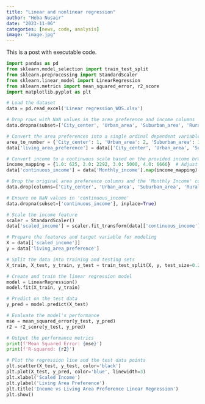 ---
title: "Linear and nonlinear regression"
author: "Heba Nusair"
date: "2023-11-06"
categories: [news, code, analysis]
image: "image.jpg"
---

This is a post with executable code.

```{python}
import pandas as pd
from sklearn.model_selection import train_test_split
from sklearn.preprocessing import StandardScaler
from sklearn.linear_model import LinearRegression
from sklearn.metrics import mean_squared_error, r2_score
import matplotlib.pyplot as plt

# Load the dataset
data = pd.read_excel('Linear regression_WOS.xlsx')

# Drop rows with NaN values in the area preference and income columns
data.dropna(subset=['City_center', 'Urban_area', 'Suburban_area', 'Rural_area', 'Monthly_income'], inplace=True)

# Convert the area preferences into a single ordinal dependent variable
area_to_number = {'City_center': 1, 'Urban_area': 2, 'Suburban_area': 3, 'Rural_area': 4}
data['living_area_preference'] = data[['City_center', 'Urban_area', 'Suburban_area', 'Rural_area']].idxmin(axis=1).map(area_to_number)

# Convert income to a continuous scale based on the provided income brackets
income_mapping = {1.0: 625, 2.0: 2292, 3.0: 5000, 4.0: 6666}  # Adjust as needed
data['continuous_income'] = data['Monthly_income'].map(income_mapping)

# Drop the original area preference columns and the 'Monthly Income' column
data.drop(columns=['City_center', 'Urban_area', 'Suburban_area', 'Rural_area', 'Monthly_income'], inplace=True)

# Ensure no NaN values in 'continuous_income'
data.dropna(subset=['continuous_income'], inplace=True)

# Scale the income feature
scaler = StandardScaler()
data['scaled_income'] = scaler.fit_transform(data[['continuous_income']])

# Prepare the features and target variable for modeling
X = data[['scaled_income']]
y = data['living_area_preference']

# Split the data into training and testing sets
X_train, X_test, y_train, y_test = train_test_split(X, y, test_size=0.2, random_state=42)

# Create and train the linear regression model
model = LinearRegression()
model.fit(X_train, y_train)

# Predict on the test data
y_pred = model.predict(X_test)

# Evaluate the model's performance
mse = mean_squared_error(y_test, y_pred)
r2 = r2_score(y_test, y_pred)

# Output the performance metrics
print(f'Mean Squared Error: {mse}')
print(f'R-squared: {r2}')

# Plot the regression line and the test data points
plt.scatter(X_test, y_test, color='black')
plt.plot(X_test, y_pred, color='blue', linewidth=3)
plt.xlabel('Scaled Income')
plt.ylabel('Living Area Preference')
plt.title('Income vs Living Area Preference Linear Regression')
plt.show()

```
